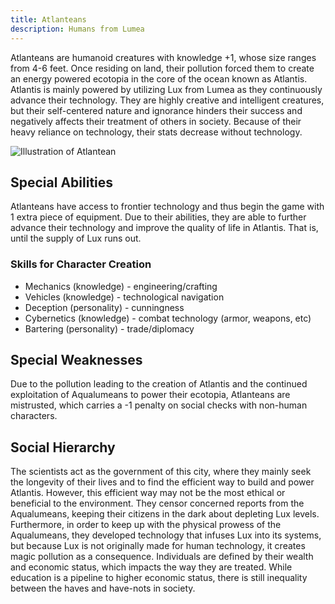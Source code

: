 ```yaml
---
title: Atlanteans
description: Humans from Lumea
---
```


Atlanteans are humanoid creatures with knowledge +1, whose size ranges from 4-6 feet. Once residing on land, their pollution forced them to create an energy powered ecotopia in the core of the ocean known as Atlantis. Atlantis is mainly powered by utilizing Lux from Lumea as they continuously advance their technology. They are highly creative and intelligent creatures, but their self-centered nature and ignorance hinders their success and negatively affects their treatment of others in society. Because of their heavy reliance on technology, their stats decrease without technology.

![Illustration of Atlantean](../../../assets/species/atlantean.webp)

## Special Abilities

Atlanteans have access to frontier technology and thus begin the game with 1 extra piece of equipment. Due to their abilities, they are able to further advance their technology and improve the quality of life in Atlantis. That is, until the supply of Lux runs out.

### Skills for Character Creation

-   Mechanics (knowledge) - engineering/crafting
-   Vehicles (knowledge) - technological navigation
-   Deception (personality) - cunningness
-   Cybernetics (knowledge) - combat technology (armor, weapons, etc)
-   Bartering (personality) - trade/diplomacy

## Special Weaknesses

Due to the pollution leading to the creation of Atlantis and the continued exploitation of Aqualumeans to power their ecotopia, Atlanteans are mistrusted, which carries a -1 penalty on social checks with non-human characters.

## Social Hierarchy

The scientists act as the government of this city, where they mainly seek the longevity of their lives and to find the efficient way to build and power Atlantis. However, this efficient way may not be the most ethical or beneficial to the environment. They censor concerned reports from the Aqualumeans, keeping their citizens in the dark about depleting Lux levels. Furthermore, in order to keep up with the physical prowess of the Aqualumeans, they developed technology that infuses Lux into its systems, but because Lux is not originally made for human technology, it creates magic pollution as a consequence. Individuals are defined by their wealth and economic status, which impacts the way they are treated. While education is a pipeline to higher economic status, there is still inequality between the haves and have-nots in society.
